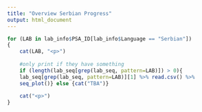 ```yaml
---
title: "Overview Serbian Progress"
output: html_document
---
```



```r

for (LAB in lab_info$PSA_ID[lab_info$Language == "Serbian"])
{
    cat(LAB, "<p>")
    
    #only print if they have something 
    if (length(lab_seq[grep(lab_seq, pattern=LAB)]) > 0){
    lab_seq[grep(lab_seq, pattern=LAB)][1] %>% read.csv() %>%
    seq_plot()} else {cat("TBA")}
    
    cat("<p>")
}

```

